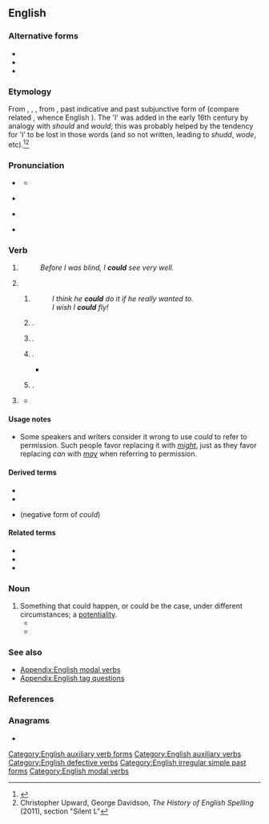 ==English==

===Alternative forms===
* {{alt|en|coulde||archaic}}
* {{alt|en|couldst|couldest|could'st||archaic second-person singular}}
* {{alt|en|coud|cou'd||obsolete}}

===Etymology===
{{root|en|ine-pro|*ǵneh₃-}}
From {{inh|en|enm|coude}}, {{m|enm|couthe}}, {{m|enm|cuthe}}, from {{inh|en|ang|cūþe}}, past indicative and past subjunctive form of {{m|ang|cunnan||to be able}} (compare related {{m|ang|cūþ}}, whence English {{m|en|couth}}). The 'l' was added in the early 16th century by analogy with ''should'' and ''would''; this was probably helped by the tendency for 'l' to be lost in those words  (and so not written, leading to ''shudd'', ''wode'', etc).<ref>{{R:OED Online|entry=can|pos=v.1|id=26857|date=March 2017}}</ref><ref>Christopher Upward, George Davidson, ''The History of English Spelling'' (2011), section "Silent L"</ref>

===Pronunciation===
* {{a|stressed}} {{IPA| en|/kʊd/|[kʰʊd]}}
**{{audio|en|en-us-could.ogg|Audio (US, ''stressed'')}}
* {{a|unstressed}} {{IPA|en|/kəd/|[kʰəd]}}
* {{q|obsolete}} {{IPA|en|/kʊld/|/kuːld/}}
* {{rhymes|en|ʊd|s=1}}

===Verb===
{{head|en|verb form}}

# {{en-simple past of|can}}
#: ''Before I was blind, I '''could''' see very well.''
# {{inflection of|en|can||cond}}
## {{non-gloss definition|Used as a past subjunctive (contrary to fact).}}
##: ''I think he '''could''' do it if he really wanted to.''
##: ''I wish I '''could''' fly!''
## {{non-gloss definition|Used to politely ask for [[permission]] to do something}}.
##: {{ux|en|'''Could''' I borrow your coat?}}
## {{non-gloss definition|Used to politely ask for someone else to do something}}.
##: {{ux|en|'''Could''' you proofread this email?}}
## {{non-gloss definition|Used to show the [[possibility]] that something [[might]] happen}}.
##* {{quote-journal|en|date=2013-06-29|volume=407|issue=8842|page=55|magazine={{w|The Economist}}
|title=[http://www.economist.com/news/international/21580191-edward-snowdens-odyssey-leaves-america-nonplussed-and-its-allies-dismayed-russia-china Travels and travails]
|passage=Even without hovering drones, a lurking assassin, a thumping score and a denouement, the real-life story of Edward Snowden, a rogue spy on the run, '''could''' be straight out of the cinema. But, as with Hollywood, the subplots and exotic locations may distract from the real message: America’s discomfort and its foes’ glee.}}
##: {{ux|en|We '''could''' rearrange the time if you like.}}
## {{non-gloss definition|Used to [[suggest]] something}}.
##: {{ux|en|You '''could''' try adding more salt to the soup.}}
# {{lb|en|chiefly|obsolete|except|Tyneside}} {{past participle of|en|can}}
#* {{quote-book|en|year=1981|year_published=1993|title=English Auxiliaries: Structure and History|last=Warner|first=Anthony|page=222|isbn=9780521103213|text=I haven't '''could''' sleep.}}

====Usage notes====
* Some speakers and writers consider it wrong to use ''could'' to refer to permission. Such people favor replacing it with ''[[might]]'', just as they favor replacing ''can'' with ''[[may]]'' when referring to permission.

====Derived terms====
* {{l|en|could care less}}
* {{l|en|could've}}
* {{l|en|couldn't}} (negative form of ''could'')

====Related terms====
* {{l|en|can}}
* {{l|en|should}}
* {{l|en|would}}

===Noun===
{{en-noun}}

# Something that could happen, or could be the case, under different circumstances; a [[potentiality]].
#* {{quote-text|en|year=1996|author=Fred Shoemaker|title=Extraordinary Golf: The Art of the Possible|page=88|passage=When the golf ball is there, the whole self-interference package — the hopes, worries, and fears; the thoughts on how-to and how-not-to; the woulds, the '''coulds''', and the shoulds — is there too.}}
#* {{quote-text|en|year=2010|author=Shushona Novos|title=The Personal Universal: A Guidebook for Spiritual Evolution|page=395|passage=Shushona you must learn to rightfully prioritize all the woulds, shoulds and '''coulds''' of your life.}}

===See also===
* [[Appendix:English modal verbs]]
* [[Appendix:English tag questions]]

===References===
<references/>

===Anagrams===
* {{anagrams|en|a=cdlou|Cloud|cloud|culdo-}}

[[Category:English auxiliary verb forms]]
[[Category:English auxiliary verbs]]
[[Category:English defective verbs]]
[[Category:English irregular simple past forms]]
[[Category:English modal verbs]]